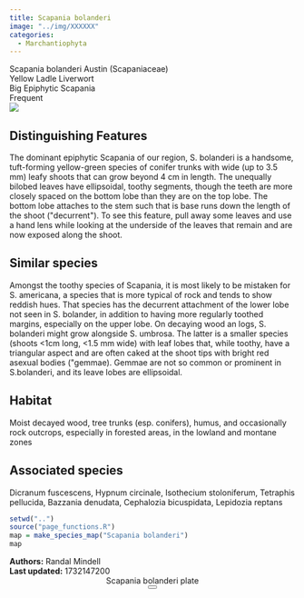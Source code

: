 ```yaml
---
title: Scapania bolanderi
image: "../img/XXXXXX"
categories:
  - Marchantiophyta
---
```


<div class="info-panel">
 <div class="info-top">
  <div class="taxon-scientific"><span class="taxon-name">Scapania bolanderi</span> <span class="taxon-authority">Austin</span> <span class="taxon-family">(Scapaniaceae)</span></div>
  <div class="taxon-common">Yellow Ladle Liverwort</div>
 </div>
 <div class="info-bottom">
  <div class="taxon-qnd">Big Epiphytic Scapania</div>
  <div class="taxon-abundance">Frequent</div>
 </div>
</div>
<div class="imerss-content-frame">
 <div class="imerss-image-header">
  <div class="imerss-image-holder imerss-column-left" data-toggle="tooltip" style="background-image: url(../img/XXXXXX)" title="XXXXXX">
  </div>

  <div class="imerss-image-holder imerss-column-right" data-toggle="tooltip" style="background-image: url(../img/XXXXXX)" title="XXXXXX">
  </div>
 
 </div>
 <div class="imerss-content-lower">
  <div class="imerss-column-left">
  <div class="tab-microscope" data-micromodal-trigger="modal-plate">
  <img src="../img/bryo guide microscope.png"/>
  </div>

<h2>Distinguishing Features</h2>

The dominant epiphytic Scapania of our region, S. bolanderi is a handsome, tuft-forming yellow-green species of conifer trunks with wide (up to 3.5 mm) leafy shoots that can grow beyond 4 cm in length. The unequally bilobed leaves have ellipsoidal, toothy segments, though the teeth are more closely spaced on the bottom lobe than they are on the top lobe. The bottom lobe attaches to the stem such that is base runs down the length of the shoot (&quot;decurrent&quot;). To see this feature, pull away some leaves and use a hand lens while looking at the underside of the leaves that remain and are now exposed along the shoot.

<h2>Similar species</h2>

Amongst the toothy species of Scapania, it is most likely to be mistaken for S. americana, a species that is more typical of rock and tends to show reddish hues. That species has the decurrent attachment of the lower lobe not seen in S. bolander, in addition to having more regularly toothed margins, especially on the upper lobe. On decaying wood an logs, S. bolanderi might grow alongside S. umbrosa. The latter is a smaller species (shoots &lt;1cm long, &lt;1.5 mm wide) with leaf lobes that, while toothy, have a triangular aspect and are often caked at the shoot tips with bright red asexual bodies (&quot;gemmae). Gemmae are not so common or prominent in S.bolanderi, and its leave lobes are ellipsoidal.

<h2>Habitat</h2>

Moist decayed wood, tree trunks (esp. conifers), humus, and occasionally rock outcrops, especially in forested areas, in the lowland and montane zones

<h2>Associated species</h2>

Dicranum fuscescens, Hypnum circinale, Isothecium stoloniferum, Tetraphis pellucida, Bazzania denudata, Cephalozia bicuspidata, Lepidozia reptans
</div>

<div class="imerss-column-right">

<div class="imerss-image-holder imerss-column-right" data-toggle="tooltip" style="background-image: url(../img/XXXXX)" title="XXXXX">
</div>

<div class="imerss-map-holder">
```r
setwd("..")
source("page_functions.R")
map = make_species_map("Scapania bolanderi")
map
```
</div>

</div>

</div>
</div>

<div class="taxon-footer">
 <div class="taxon-authors"><b>Authors:</b> <span>Randal Mindell</span></div>
 <div class="taxon-update"><b>Last updated:</b> <span>1732147200</span></div>
</div>

<div class="modal micromodal-slide" id="modal-plate" aria-hidden="true">
 <div class="modal__overlay" tabindex="-1" data-micromodal-close>
  <div class="modal__container" role="dialog" aria-modal="true" aria-labelledby="modal-plate-title" >
   <header class="modal__header">
   <div class="modal__title" id="modal-plate-title">
  Scapania bolanderi plate
   </div>
   <button class="modal__close" aria-label="Close" data-micromodal-close></button>
   </header>
  <div class="modal__content" id="modal-plate-content">
   <div class="imerss-image-holder" data-toggle="tooltip" style="background-image: url(../img/XXXXX)" title="XXXXX">
  </div>
  </div>
  </div>
 </div>
</div>

<script src="../js/micromodal.min.js"></script>
<link href="../css/style-taxon.css" rel="stylesheet">
<link href="../css/micromodal.css" rel="stylesheet">

<script>
MicroModal.init();
</script>

